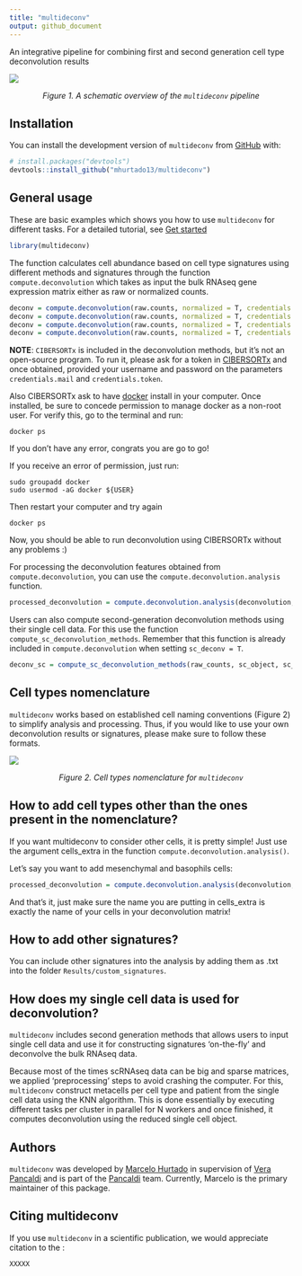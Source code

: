 ```yaml
---
title: "multideconv"
output: github_document
---
```


An integrative pipeline for combining first and second generation cell type deconvolution results

<!-- badges: start -->

<!-- badges: end -->

<p align="center">

<img src="man/figures/overview.png?raw=true"/>

</p>

::: {style="text-align: center;"}
<em>Figure 1. A schematic overview of the `multideconv` pipeline</em>
:::

## Installation

You can install the development version of `multideconv` from [GitHub](https://github.com/) with:

``` r
# install.packages("devtools")
devtools::install_github("mhurtado13/multideconv")
```

## General usage

These are basic examples which shows you how to use `multideconv` for different tasks. For a detailed tutorial, see [Get started](https://mhurtado13.github.io/multideconv/articles/multideconv.html)

``` r
library(multideconv)
```

The function calculates cell abundance based on cell type signatures using different methods and signatures through the function `compute.deconvolution` which takes as input the bulk RNAseq gene expression matrix either as raw or normalized counts.

``` r
deconv = compute.deconvolution(raw.counts, normalized = T, credentials.mail = "xxxx", credentials.token = "xxxxxx", file_name = "Tutorial") 
deconv = compute.deconvolution(raw.counts, normalized = T, credentials.mail = "xxxx", credentials.token = "xxxxxx", methods = c("Quantiseq", "MCP", "XCell", "DWLS"), file_name = "Test") 
deconv = compute.deconvolution(raw.counts, normalized = T, credentials.mail = "xxxx", credentials.token = "xxxxxx", signatures_exclude = "BPRNACan", file_name = "Tutorial")
deconv = compute.deconvolution(raw.counts, normalized = T, credentials.mail = "xxxx", credentials.token = "xxxxxx", sc_deconv = T, sc_matrix = sc.object, cell_label = cell_labels, sample_label = bath_ids, name_sc_signature = "Signature_test", file_name = "Test")
```

**NOTE**: `CIBERSORTx` is included in the deconvolution methods, but it's not an open-source program. To run it, please ask for a token in [CIBERSORTx](https://cibersortx.stanford.edu/register.php) and once obtained, provided your username and password on the parameters `credentials.mail` and `credentials.token`.

Also CIBERSORTx ask to have [docker](https://kinsta.com/blog/install-docker-ubuntu/#installing-docker-desktop-on-ubuntu) install in your computer. Once installed, be sure to concede permission to manage docker as a non-root user. For verify this, go to the terminal and run:

```         
docker ps
```

If you don't have any error, congrats you are go to go!

If you receive an error of permission, just run:

```         
sudo groupadd docker
sudo usermod -aG docker ${USER}
```

Then restart your computer and try again

```         
docker ps
```

Now, you should be able to run deconvolution using CIBERSORTx without any problems :)

For processing the deconvolution features obtained from `compute.deconvolution`, you can use the `compute.deconvolution.analysis` function.

``` r
processed_deconvolution = compute.deconvolution.analysis(deconvolution, corr = 0.7, seed = 123, return = T)
```

Users can also compute second-generation deconvolution methods using their single cell data. For this use the function `compute_sc_deconvolution_methods`. Remember that this function is already included in `compute.deconvolution` when setting `sc_deconv = T`.

``` r
deconv_sc = compute_sc_deconvolution_methods(raw_counts, sc_object, sc_metadata, cell_annotations, samples_ids, name_object, normalized = T, n_cores = 4, cbsx_name = "XXX", cbsx_token = "XXX")
```

## Cell types nomenclature

`multideconv` works based on established cell naming conventions (Figure 2) to simplify analysis and processing. Thus, if you would like to use your own deconvolution results or signatures, please make sure to follow these formats.

<p align="center">

<img src="man/figures/cell_types.png?raw=true"/>

</p>

::: {style="text-align: center;"}
<em>Figure 2. Cell types nomenclature for `multideconv`</em>
:::

## How to add cell types other than the ones present in the nomenclature?

If you want multideconv to consider other cells, it is pretty simple! Just use the argument cells_extra in the function `compute.deconvolution.analysis()`.

Let's say you want to add mesenchymal and basophils cells:

``` r
processed_deconvolution = compute.deconvolution.analysis(deconvolution, corr = 0.7, seed = 123, cells_extra = c("mesenchymal", "basophils")) 
```

And that's it, just make sure the name you are putting in cells_extra is exactly the name of your cells in your deconvolution matrix!

## How to add other signatures?

You can include other signatures into the analysis by adding them as .txt into the folder `Results/custom_signatures`.

## How does my single cell data is used for deconvolution?

`multideconv` includes second generation methods that allows users to input single cell data and use it for constructing signatures 'on-the-fly' and deconvolve the bulk RNAseq data.

Because most of the times scRNAseq data can be big and sparse matrices, we applied 'preprocessing' steps to avoid crashing the computer. For this, `multideconv` construct metacells per cell type and patient from the single cell data using the KNN algorithm. This is done essentially by executing different tasks per cluster in parallel for N workers and once finished, it computes deconvolution using the reduced single cell object.

## Authors

`multideconv` was developed by [Marcelo Hurtado](https://github.com/mhurtado13) in supervision of [Vera Pancaldi](https://github.com/VeraPancaldi) and is part of the [Pancaldi](https://github.com/VeraPancaldiLab) team. Currently, Marcelo is the primary maintainer of this package.

## Citing multideconv

If you use `multideconv` in a scientific publication, we would appreciate citation to the :

```         
XXXXX
```
